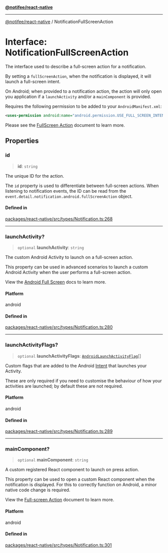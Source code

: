 [**@notifee/react-native**](react-native/reference/index)

***

[@notifee/react-native](react-native/reference/index) / NotificationFullScreenAction

# Interface: NotificationFullScreenAction

The interface used to describe a full-screen action for a notification.

By setting a `fullScreenAction`, when the notification is displayed, it will launch a full-screen intent.

On Android; when provided to a notification action, the action will only open you application if
a `launchActivity` and/or a `mainComponent` is provided.

Requires the following permission to be added to your `AndroidManifest.xml`:

```xml
<uses-permission android:name="android.permission.USE_FULL_SCREEN_INTENT" />
```

Please see the [FullScreen Action](/react-native/android/behaviour#full-screen) document to learn more.

## Properties

### id

> **id**: `string`

The unique ID for the action.

The `id` property is used to differentiate between full-screen actions. When listening to notification
events, the ID can be read from the `event.detail.notification.android.fullScreenAction` object.

#### Defined in

[packages/react-native/src/types/Notification.ts:268](https://github.com/invertase/notifee/blob/main/packages/react-native/src/types/Notification.ts#L268)

***

### launchActivity?

> `optional` **launchActivity**: `string`

The custom Android Activity to launch on a full-screen action.

This property can be used in advanced scenarios to launch a custom Android Activity when the user
performs a full-screen action.

View the [Android Full Screen](/react-native/android/behaviour#full-screen) docs to learn more.

#### Platform

android

#### Defined in

[packages/react-native/src/types/Notification.ts:280](https://github.com/invertase/notifee/blob/main/packages/react-native/src/types/Notification.ts#L280)

***

### launchActivityFlags?

> `optional` **launchActivityFlags**: [`AndroidLaunchActivityFlag`](react-native/reference/Enumeration.AndroidLaunchActivityFlag)\[]

Custom flags that are added to the Android [Intent](https://developer.android.com/reference/android/content/Intent.html) that launches your Activity.

These are only required if you need to customise the behaviour of how your activities are launched; by default these are not required.

#### Platform

android

#### Defined in

[packages/react-native/src/types/Notification.ts:289](https://github.com/invertase/notifee/blob/main/packages/react-native/src/types/Notification.ts#L289)

***

### mainComponent?

> `optional` **mainComponent**: `string`

A custom registered React component to launch on press action.

This property can be used to open a custom React component when the notification is displayed.
For this to correctly function on Android, a minor native code change is required.

View the [Full-screen Action](/react-native/android/behaviour#full-screen) document to learn more.

#### Platform

android

#### Defined in

[packages/react-native/src/types/Notification.ts:301](https://github.com/invertase/notifee/blob/main/packages/react-native/src/types/Notification.ts#L301)
